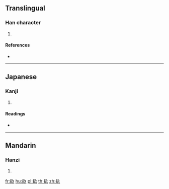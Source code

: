 {{character info/new}}
==Translingual==

===Han character===
{{Han char|rn=168|rad=長|as=03|sn=11|four=|canj=SINO}}

# {{defn|Han|sort=長03}}

====References====
* {{Han ref|kx=1329.010|dkj=41105|dj=1832.010|hdz=64052.060|uh=9579|ud=38265}}

----

==Japanese==

===Kanji===
{{ja-kanji|grade=|rs=長03}}

# {{defn|lang=ja|sort=長03}}

====Readings====
* {{ja-readings|on=[[きゅう]] (kyū), [[く]] (ku)|kun=[[ながい]] (nagai)|nanori=}}

----

==Mandarin==

===Hanzi===
{{cmn-hanzi|pin=[[jiǔ]] ([[jiu3]])|wg=chiu<sup>3</sup>}}

# {{defn|lang=cmn|sort=長03}}

[[fr:镹]]
[[hu:镹]]
[[pl:镹]]
[[th:镹]]
[[zh:镹]]